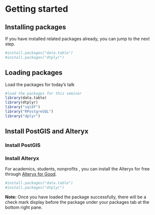 # Getting started
  
## Installing packages

If you have installed related packages already, you can jump to the next step.
```r
#install.packages("data.table")
#install.packages("dtplyr")
```


## Loading packages
Load the packages for today's talk  
```r
#load the packages for this seminar
library(data.table)
library(dtplyr)
library("sqldf")
library("RPostgreSQL")
library("dplyr")

```

## Install PostGIS and Alteryx
### Install PostGIS



### Install Alteryx
For academics, students, nonprofits , you can install the Alteryx for free through [Alteryx for Good](https://www.alteryx.com/why-alteryx/alteryx-for-good).

```r
#install.packages("data.table")
#install.packages("dtplyr")
```


**Note:** Once you have loaded the package successfully, there will be a check mark display before the package under your packages tab at the bottom right pane.





